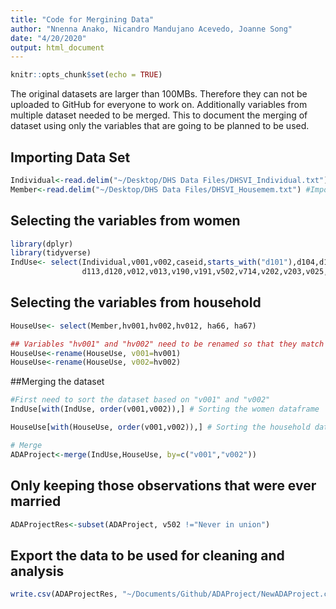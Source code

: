 ```yaml
---
title: "Code for Mergining Data"
author: "Nnenna Anako, Nicandro Mandujano Acevedo, Joanne Song"
date: "4/20/2020"
output: html_document
---
```


```r
knitr::opts_chunk$set(echo = TRUE)
```

The original datasets are larger than 100MBs. Therefore they can not be uploaded to GitHub for everyone to work on. Additionally variables from multiple dataset needed to be merged. This to document the merging of dataset using only the variables that are going to be planned to be used.

## Importing Data Set
```r
Individual<-read.delim("~/Desktop/DHS Data Files/DHSVI_Individual.txt") #Importing original dataset
Member<-read.delim("~/Desktop/DHS Data Files/DHSVI_Housemem.txt") #Importing original dataset
```

## Selecting the variables from women
```r
library(dplyr)
library(tidyverse)
IndUse<- select(Individual,v001,v002,caseid,starts_with("d101"),d104,d106,d107,d108,d109,
                d113,d120,v012,v013,v190,v191,v502,v714,v202,v203,v025,v140)
```

## Selecting the variables from household
```r
HouseUse<- select(Member,hv001,hv002,hv012, ha66, ha67)

## Variables "hv001" and "hv002" need to be renamed so that they match the women individual variables for merging
HouseUse<-rename(HouseUse, v001=hv001)
HouseUse<-rename(HouseUse, v002=hv002)
```

##Merging the dataset
```r
#First need to sort the dataset based on "v001" and "v002"
IndUse[with(IndUse, order(v001,v002)),] # Sorting the women dataframe

HouseUse[with(HouseUse, order(v001,v002)),] # Sorting the household dataframe

# Merge
ADAProject<-merge(IndUse,HouseUse, by=c("v001","v002"))
```

## Only keeping those observations that were ever married
```r
ADAProjectRes<-subset(ADAProject, v502 !="Never in union")
```

## Export the data to be used for cleaning and analysis
```r
write.csv(ADAProjectRes, "~/Documents/Github/ADAProject/NewADAProject.csv")
```

